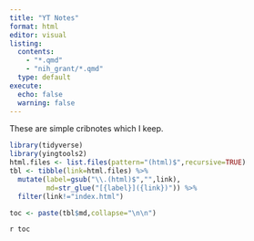 ```yaml
---
title: "YT Notes"
format: html
editor: visual
listing: 
  contents:
    - "*.qmd"
    - "nih_grant/*.qmd"
  type: default
execute: 
  echo: false
  warning: false
---
```


These are simple cribnotes which I keep.

```r

library(tidyverse)
library(yingtools2)
html.files <- list.files(pattern="(html)$",recursive=TRUE)
tbl <- tibble(link=html.files) %>% 
  mutate(label=gsub("\\.(html)$","",link),
         md=str_glue("[{label}]({link})")) %>%
  filter(link!="index.html")

toc <- paste(tbl$md,collapse="\n\n")

```

`r toc`

